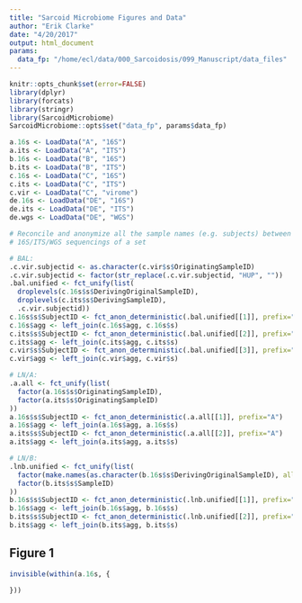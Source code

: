 ```yaml
---
title: "Sarcoid Microbiome Figures and Data"
author: "Erik Clarke"
date: "4/20/2017"
output: html_document
params: 
  data_fp: "/home/ecl/data/000_Sarcoidosis/099_Manuscript/data_files"
---
```


```r
knitr::opts_chunk$set(error=FALSE)
library(dplyr)
library(forcats)
library(stringr)
library(SarcoidMicrobiome)
SarcoidMicrobiome::opts$set("data_fp", params$data_fp)
```

```r
a.16s <- LoadData("A", "16S")
a.its <- LoadData("A", "ITS")
b.16s <- LoadData("B", "16S")
b.its <- LoadData("B", "ITS")
c.16s <- LoadData("C", "16S")
c.its <- LoadData("C", "ITS")
c.vir <- LoadData("C", "virome")
de.16s <- LoadData("DE", "16S")
de.its <- LoadData("DE", "ITS")
de.wgs <- LoadData("DE", "WGS")

# Reconcile and anonymize all the sample names (e.g. subjects) between 
# 16S/ITS/WGS sequencings of a set

# BAL:
.c.vir.subjectid <- as.character(c.vir$s$OriginatingSampleID)
.c.vir.subjectid <- factor(str_replace(.c.vir.subjectid, "HUP", ""))
.bal.unified <- fct_unify(list(
  droplevels(c.16s$s$DerivingOriginalSampleID),
  droplevels(c.its$s$DerivingSampleID),
  .c.vir.subjectid))
c.16s$s$SubjectID <- fct_anon_deterministic(.bal.unified[[1]], prefix="C")
c.16s$agg <- left_join(c.16s$agg, c.16s$s)
c.its$s$SubjectID <- fct_anon_deterministic(.bal.unified[[2]], prefix="C")
c.its$agg <- left_join(c.its$agg, c.its$s)
c.vir$s$SubjectID <- fct_anon_deterministic(.bal.unified[[3]], prefix="C")
c.vir$agg <- left_join(c.vir$agg, c.vir$s)

# LN/A:
.a.all <- fct_unify(list(
  factor(a.16s$s$OriginatingSampleID),
  factor(a.its$s$OriginatingSampleID)
))
a.16s$s$SubjectID <- fct_anon_deterministic(.a.all[[1]], prefix="A")
a.16s$agg <- left_join(a.16s$agg, a.16s$s)
a.its$s$SubjectID <- fct_anon_deterministic(.a.all[[2]], prefix="A")
a.its$agg <- left_join(a.its$agg, a.its$s)

# LN/B:
.lnb.unified <- fct_unify(list(
  factor(make.names(as.character(b.16s$s$DerivingOriginalSampleID), allow_=FALSE)),
  factor(b.its$s$SampleID)
))
b.16s$s$SubjectID <- fct_anon_deterministic(.lnb.unified[[1]], prefix="B")
b.16s$agg <- left_join(b.16s$agg, b.16s$s)
b.its$s$SubjectID <- fct_anon_deterministic(.lnb.unified[[2]], prefix="B")
b.its$agg <- left_join(b.its$agg, b.its$s)
```

## Figure 1
```r
invisible(within(a.16s, {
  
}))
```

